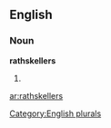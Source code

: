 
==English==

===Noun===
'''rathskellers'''

# {{plural of|[[rathskeller]]}}

[[Category:English plurals]]

[[ar:rathskellers]]